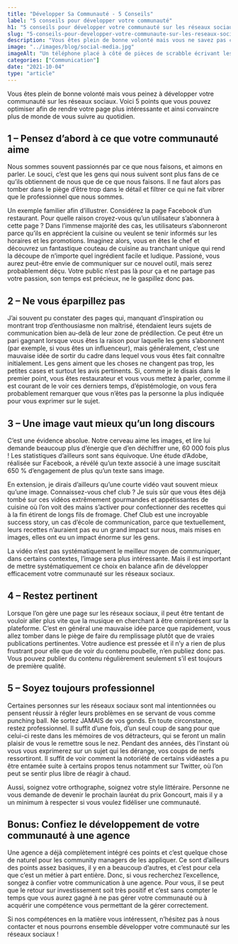 ```yaml
---
title: "Développer Sa Communauté - 5 Conseils"
label: "5 conseils pour développer votre communauté"
h1: "5 conseils pour développer votre communauté sur les réseaux sociaux"
slug: "5-conseils-pour-developper-votre-communaute-sur-les-reseaux-sociaux"
description: "Vous êtes plein de bonne volonté mais vous ne savez pas comment vous y prendre pour développer votre communauté sur les réseaux sociaux ? Voici 5 conseils pour vous aider à vous lancer !"
image: "../images/blog/social-media.jpg"
imageAlt: "Un téléphone placé à côté de pièces de scrabble écrivant les mots social media"
categories: ["Communication"]
date: "2021-10-04"
type: "article"
---
```


Vous êtes plein de bonne volonté mais vous peinez à développer votre communauté sur les réseaux sociaux. Voici 5 points que vous pouvez optimiser afin de rendre votre page plus intéressante et ainsi convaincre plus de monde de vous suivre au quotidien.

## 1 – Pensez d’abord à ce que votre communauté aime

Nous sommes souvent passionnés par ce que nous faisons, et aimons en parler. Le souci, c’est que les gens qui nous suivent sont plus fans de ce qu’ils obtiennent de nous que de ce que nous faisons. Il ne faut alors pas tomber dans le piège d’être trop dans le détail et filtrer ce qui ne fait vibrer que le professionnel que nous sommes.

Un exemple familier afin d’illustrer. Considérez la page Facebook d’un restaurant. Pour quelle raison croyez-vous qu’un utilisateur s’abonnera à cette page ? Dans l’immense majorité des cas, les utilisateurs s’abonneront parce qu’ils en apprécient la cuisine ou veulent se tenir informés sur les horaires et les promotions. Imaginez alors, vous en êtes le chef et découvrez un fantastique couteau de cuisine au tranchant unique qui rend la découpe de n’importe quel ingrédient facile et ludique. Passioné, vous aurez peut-être envie de communiquer sur ce nouvel outil, mais serez probablement déçu. Votre public n’est pas là pour ça et ne partage pas votre passion, son temps est précieux, ne le gaspillez donc pas.

## 2 – Ne vous éparpillez pas

J’ai souvent pu constater des pages qui, manquant d’inspiration ou montrant trop d’enthousiasme non maîtrisé, étendaient leurs sujets de communication bien au-delà de leur zone de prédilection. Ce peut être un pari gagnant lorsque vous êtes la raison pour laquelle les gens s’abonnent (par exemple, si vous êtes un influenceur), mais généralement, c’est une mauvaise idée de sortir du cadre dans lequel vous vous êtes fait connaître initialement. Les gens aiment que les choses ne changent pas trop, les petites cases et surtout les avis pertinents. Si, comme je le disais dans le premier point, vous êtes restaurateur et vous vous mettez à parler, comme il est courant de le voir ces derniers temps, d’épistémologie, on vous fera probablement remarquer que vous n’êtes pas la personne la plus indiquée pour vous exprimer sur le sujet.

## 3 – Une image vaut mieux qu’un long discours

C’est une évidence absolue. Notre cerveau aime les images, et lire lui demande beaucoup plus d’énergie que d’en déchiffrer une, 60 000 fois plus ! Les statistiques d’ailleurs sont sans équivoque. Une étude d’Adobe, réalisée sur Facebook, a révélé qu’un texte associé à une image suscitait 650 % d’engagement de plus qu’un texte sans image.

En extension, je dirais d’ailleurs qu’une courte vidéo vaut souvent mieux qu’une image. Connaissez-vous chef club ? Je suis sûr que vous êtes déjà tombé sur ces vidéos extrêmement gourmandes et appétissantes de cuisine où l’on voit des mains s’activer pour confectionner des recettes qui à la fin étirent de longs fils de fromage. Chef Club est une incroyable success story, un cas d’école de communication, parce que textuellement, leurs recettes n’auraient pas eu un grand impact sur nous, mais mises en images, elles ont eu un impact énorme sur les gens.

La vidéo n’est pas systématiquement le meilleur moyen de communiquer, dans certains contextes, l’image sera plus intéressante. Mais il est important de mettre systématiquement ce choix en balance afin de développer efficacement votre communauté sur les réseaux sociaux.

## 4 – Restez pertinent

Lorsque l’on gère une page sur les réseaux sociaux, il peut être tentant de vouloir aller plus vite que la musique en cherchant à être omniprésent sur la plateforme. C’est en général une mauvaise idée parce que rapidement, vous allez tomber dans le piège de faire du remplissage plutôt que de vraies publications pertinentes. Votre audience est pressée et il n’y a rien de plus frustrant pour elle que de voir du contenu poubelle, n’en publiez donc pas. Vous pouvez publier du contenu régulièrement seulement s’il est toujours de première qualité.

## 5 – Soyez toujours professionnel

Certaines personnes sur les réseaux sociaux sont mal intentionnées ou pensent réussir à régler leurs problèmes en se servant de vous comme punching ball. Ne sortez JAMAIS de vos gonds. En toute circonstance, restez professionnel. Il suffit d’une fois, d’un seul coup de sang pour que celui-ci reste dans les mémoires de vos détracteurs, qui se feront un malin plaisir de vous le remettre sous le nez. Pendant des années, dès l’instant où vous vous exprimerez sur un sujet qui les dérange, vos coups de nerfs ressortiront. Il suffit de voir comment la notoriété de certains vidéastes a pu être entamée suite à certains propos tenus notamment sur Twitter, où l’on peut se sentir plus libre de réagir à chaud.

Aussi, soignez votre orthographe, soignez votre style littéraire. Personne ne vous demande de devenir le prochain lauréat du prix Goncourt, mais il y a un minimum à respecter si vous voulez fidéliser une communauté.

## Bonus: Confiez le développement de votre communauté à une agence

Une agence a déjà complètement intégré ces points et c’est quelque chose de naturel pour les community managers de les appliquer. Ce sont d’ailleurs des points assez basiques, il y en a beaucoup d’autres, et c’est pour cela que c’est un métier à part entière. Donc, si vous recherchez l’excellence, songez à confier votre communication à une agence. Pour vous, il se peut que le retour sur investissement soit très positif et c’est sans compter le temps que vous aurez gagné à ne pas gérer votre communauté ou à acquérir une compétence vous permettant de la gérer correctement.

Si nos compétences en la matière vous intéressent, n’hésitez pas à nous contacter et nous pourrons ensemble développer votre communauté sur les réseaux sociaux !
